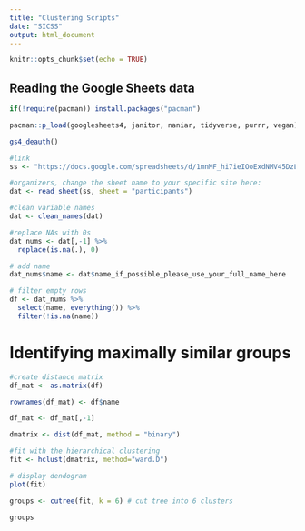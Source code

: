 ```yaml
---
title: "Clustering Scripts"
date: "SICSS"
output: html_document
---
```


```r
knitr::opts_chunk$set(echo = TRUE)
```

## Reading the Google Sheets data


```r

if(!require(pacman)) install.packages("pacman")

pacman::p_load(googlesheets4, janitor, naniar, tidyverse, purrr, vegan)

gs4_deauth()

#link
ss <- "https://docs.google.com/spreadsheets/d/1mnMF_hi7ieIOoExdNMV45DzLswGVLBX9g2rK7qkFBPY/edit?usp=sharing"

#organizers, change the sheet name to your specific site here:
dat <- read_sheet(ss, sheet = "participants")

#clean variable names
dat <- clean_names(dat)

#replace NAs with 0s
dat_nums <- dat[,-1] %>%
  replace(is.na(.), 0)

# add name 
dat_nums$name <- dat$name_if_possible_please_use_your_full_name_here

# filter empty rows 
df <- dat_nums %>%
  select(name, everything()) %>%
  filter(!is.na(name))
```  

# Identifying maximally similar groups  

```r
#create distance matrix
df_mat <- as.matrix(df)

rownames(df_mat) <- df$name

df_mat <- df_mat[,-1]

dmatrix <- dist(df_mat, method = "binary") 

#fit with the hierarchical clustering
fit <- hclust(dmatrix, method="ward.D") 

# display dendogram
plot(fit) 

groups <- cutree(fit, k = 6) # cut tree into 6 clusters

groups
```
